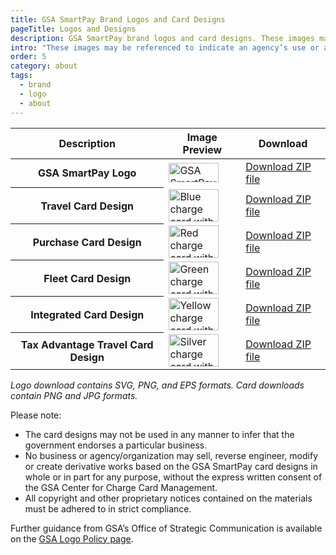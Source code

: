 ```yaml
---
title: GSA SmartPay Brand Logos and Card Designs
pageTitle: Logos and Designs
description: GSA SmartPay brand logos and card designs. These images may be referenced to indicate an agency’s use or a merchant’s acceptance of GSA SmartPay® solutions.
intro: "These images may be referenced to indicate an agency’s use or a merchant’s acceptance of GSA SmartPay® solutions."
order: 5
category: about
tags:
  - brand
  - logo
  - about
---
```


<table class="usa-table usa-table--borderless" role="table">
  <thead>
    <tr>
      <th scope="col">Description</th>
      <th scope="col">Image Preview</th>
      <th scope="col">Download</th>
    </tr>
  </thead>
  <tbody>
    <tr>
      <th scope="row">GSA SmartPay Logo</th>
      <td>
        <img
          width="80"
          height="31"
          src="/images/gsa-smartpay-logo_thumb.svg"
          alt="GSA SmartPay Logo with GSA star logo, SmartPay, and Supporting your mission"
        />
      </td>
      <td>
        <a href="/files/gsa-smartpay-program-logo.zip">Download ZIP file</a>
      </td>
    </tr>
    <tr>
      <th scope="row">Travel Card Design</th>
      <td>
        <img
          width="80"
          height="52"
          src="/images/blue-card_thumb.png"
          alt="Blue charge card with the word Travel and numbers 1234 5678 9012 3456 and the name John Smith, with an airplane in the background"
        />
      </td>
      <td>
        <a href="/files/gsa-smartpay-travel-card-design.zip">
          Download ZIP file
        </a>
      </td>
    </tr>
    <tr>
      <th scope="row">Purchase Card Design</th>
      <td>
        <img
          width="80"
          height="52"
          src="/images/red-card_thumb.png"
          alt="Red charge card with the word Purchase and numbers 1234 5678 9012 3456 and the name John Smith, with a bird in the background"
        />
      </td>
      <td>
        <a href="/files/gsa-smartpay-purchase-card-design.zip">
          Download ZIP file
        </a>
      </td>
    </tr>
    <tr>
      <th scope="row">Fleet Card Design</th>
      <td>
        <img
          width="80"
          height="52"
          src="/images/green-card_thumb.png"
          alt="Green charge card with the word Fleet and numbers 1234 5678 9012 3456 and the name John Smith, with a road in the background"
        />
      </td>
      <td>
        <a href="/files/gsa-smartpay-fleet-card-design.zip">
          Download ZIP file
        </a>
      </td>
    </tr>
    <tr>
      <th scope="row">Integrated Card Design</th>
      <td>
        <img
          width="80"
          height="52"
          src="/images/yellow-card_thumb.png"
          alt="Yellow charge card with the word Intergrated and numbers 1234 5678 9012 3456 and the name John Smith, with a globe outline in the background"
        />
      </td>
      <td>
        <a href="/files/gsa-smartpay-integrated-card-design.zip">
          Download ZIP file
        </a>
      </td>
    </tr>
    <tr>
      <th scope="row">Tax Advantage Travel Card Design</th>
      <td>
        <img
          width="80"
          height="52"
          src="/images/silver-card_thumb.png"
          alt="Silver charge card with the words Tax advantage and numbers 1234 5678 9012 3456 and the name John Smith, with a car and buildings in the background"
        />
      </td>
      <td>
        <a href="/files/gsa-smartpay-tax-advantage-card-design.zip">
          Download ZIP file
        </a>
      </td>
    </tr>
  </tbody>
</table>

_Logo download contains SVG, PNG, and EPS formats. Card downloads contain PNG and JPG formats._

Please note:

- The card designs may not be used in any manner to infer that the government endorses a particular business.
- No business or agency/organization may sell, reverse engineer, modify or create derivative works based on the GSA SmartPay card designs in whole or in part for any purpose, without the express written consent of the GSA Center for Charge Card Management.
- All copyright and other proprietary notices contained on the materials must be adhered to in strict compliance.

Further guidance from GSA’s Office of Strategic Communication is available on the [GSA Logo Policy page](https://www.gsa.gov/reference/gsa-logo-policy).
